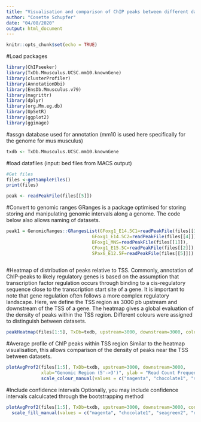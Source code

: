 ---
title: "Visualisation and comparison of ChIP peaks between different datasets"
author: "Cosette Schupfer"
date: "04/08/2020"
output: html_document
---

```{r setup, include=FALSE}
knitr::opts_chunk$set(echo = TRUE)
```

#Load packages

```{r, echo=FALSE, warning=FALSE}
library(ChIPseeker)
library(TxDb.Mmusculus.UCSC.mm10.knownGene)
library(clusterProfiler)
library(AnnotationDbi)
library(EnsDb.Mmusculus.v79)
library(magrittr)
library(dplyr)
library(org.Mm.eg.db)
library(UpSetR)
library(ggplot2)
library(ggimage)
```

#assgn database used for annotation (mm10 is used here specifically for the genome for mus musculus)
```{r}
txdb <- TxDb.Mmusculus.UCSC.mm10.knownGene
```

#load datafiles (input: bed files from MACS output)
```{r}
#Get files
files <-getSampleFiles()
print(files)

peak <- readPeakFile(files[[5]])
```
#Convert to genomic ranges
GRanges is a package optimised for storing storing and manipulating genomic intervals along a genome. The code below also allows naming of datasets. 
```{r}
peak1 = GenomicRanges::GRangesList(GFoxg1_E14.5C1=readPeakFile(files[[3]]),
                                GFoxg1_E14.5C2=readPeakFile(files[[4]]),
                                BFoxg1_MNS=readPeakFile(files[[1]]),
                                CFoxg1_E15.5C=readPeakFile(files[[2]]),
                                SPax6_E12.5F=readPeakFile(files[[5]]))
                        
```
#Heatmap of distribution of peaks relative to TSS. 
Commonly, annotation of ChIP-peaks to likely regulatory genes is based on the assumption that transcription factor regulation occurs through binding to a cis-regulatory sequence close to the transcription start site of a gene. It is important to note that gene regulation often follows a more complex regulatory landscape. Here, we define the TSS region as 3000 pb upstream and downstream of the TSS of a gene. The heatmap gives a global evaluation of the density of peaks within the TSS region. Different colours were assigned to distinguish between datasets.  
```{r}
peakHeatmap(files[1:5], TxDb=txdb, upstream=3000, downstream=3000, color = c("magenta", "chocolate1", "seagreen2", "deeppink3", "mediumblue"))
```
#Average profile of ChIP peaks within TSS region 
Similar to the heatmap visualisation, this allows comparison of the density of peaks near the TSS between datasets. 
```{r}
plotAvgProf2(files[1:5], TxDb=txdb, upstream=3000, downstream=3000,
             xlab="Genomic Region (5'->3')", ylab = "Read Count Frequency") +  
             scale_colour_manual(values = c("magenta", "chocolate1", "seagreen2", "deeppink3", "mediumblue"))
```
#Include confidence intervals
Optionally, you may include confidence intervals calculcated through the bootstrapping method
```{r}
plotAvgProf2(files[1:5], TxDb=txdb, upstream=3000, downstream=3000, conf = 0.95, resample = 1000)+
  scale_fill_manual(values = c("magenta", "chocolate1", "seagreen2", "deeppink3", "mediumblue"))
```

